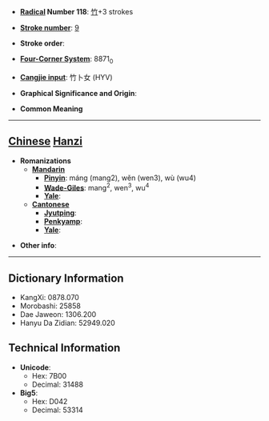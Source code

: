 * '''[[Wiktionary:Chinese radical index| Radical]] Number 118''': [[Wiktionary:Chinese radical index 竹|竹]]+3 strokes

* '''[[Wiktionary:Chinese total strokes index|Stroke number]]''': [[Wiktionary:Chinese total strokes index 9|9]]

* '''Stroke order''': 

* '''[[Wiktionary:Chinese four corner index|Four-Corner System]]''': 8871<sub>0</sub>

* '''[[Wiktionary:Chinese Cangjie index|Cangjie input]]''': 竹卜女 (HYV)

* '''Graphical Significance and Origin''': 

* '''Common Meaning'''

----

== [[Chinese]] [[Hanzi]] ==

* '''Romanizations'''
** '''[[Mandarin]]'''
*** '''[[Pinyin]]''': máng (mang2), wěn (wen3), wù (wu4)
*** '''[[Wade-Giles]]''': mang<sup>2</sup>, wen<sup>3</sup>, wu<sup>4</sup>
*** '''[[Yale]]''': 
** '''[[Cantonese]]'''
*** '''[[Jyutping]]''':
*** '''[[Penkyamp]]''': 
*** '''[[Yale]]''': 

* '''Other info''': 

----

== Dictionary Information ==

* KangXi: 0878.070
* Morobashi: 25858
* Dae Jaweon: 1306.200
* Hanyu Da Zidian: 52949.020

== Technical Information ==

* '''Unicode''':
** Hex: 7B00
** Decimal: 31488
* '''Big5''':
** Hex: D042
** Decimal: 53314